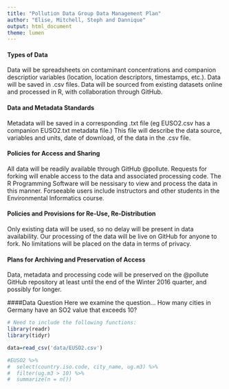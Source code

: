 ```yaml
---
title: "Pollution Data Group Data Management Plan"
author: "Elise, Mitchell, Steph and Dannique"
output: html_document
theme: lumen
---
```


#### Types of Data
Data will be spreadsheets on contaminant concentrations and companion descriptior variables (location, location descriptors, timestamps, etc.).
Data will be saved in .csv files.
Data will be sourced from existing datasets online and processed in R, with collaboration through GitHub.


#### Data and Metadata Standards
Metadata will be saved in a corresponding .txt file (eg EUSO2.csv has a companion EUSO2.txt metadata file.) This file will describe the data source, variables and units, date of download, of the data in the .csv file.

#### Policies for Access and Sharing
All data will be readily available through GitHub @pollute.  Requests for forking will enable access to the data and associated processing code. The R Programming Software will be nessisary to view and process the data in this manner. Forseeable users include instructors and other students in the Environmental Informatics course.

#### Policies and Provisions for Re-Use, Re-Distribution
Only existing data will be used, so no delay will be present in data availability. Our processing of the data will be live on GitHub for anyone to fork. No limitations will be placed on the data in terms of privacy.

#### Plans for Archiving and Preservation of Access
Data, metadata and processing code will be preserved on the @pollute GitHub repository at least until the end of the Winter 2016 quarter, and possibly for longer.

####Data Question
Here we examine the question... How many cities in Germany have an SO2 value that exceeds 10?

```r
# Need to include the following functions:
library(readr)
library(tidyr)

data=read_csv('data/EUSO2.csv')

#EUSO2 %>% 
#  select(country.iso.code, city_name, ug.m3) %>% 
#  filter(ug.m3 > 10) %>% 
#  summarize(n = n())
```
